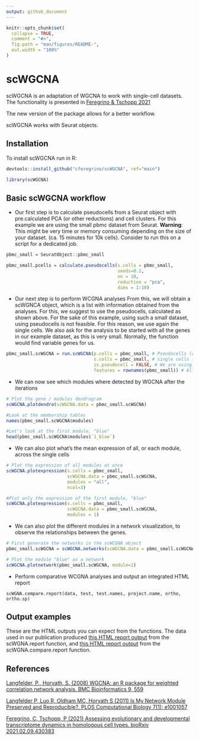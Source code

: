 ```yaml
---
output: github_document
---
```


<!-- README.md is generated from README.Rmd. Please edit that file -->

```r
knitr::opts_chunk$set(
  collapse = TRUE,
  comment = "#>",
  fig.path = "man/figures/README-",
  out.width = "100%"
)
```

# scWGCNA

<!-- badges: start -->
<!-- badges: end -->

scWGCNA is an adaptation of WGCNA to work with single-cell datasets.
The functionality is presented in  <a href="http://doi.org/10.1002/dvdy.384" target="_blank">Feregrino & Tschopp 2021</a>

The new version of the package allows for a better workflow.

scWGCNA works with Seurat objects.

## Installation

To install scWGCNA run in R:

```r

devtools::install_github("cferegrino/scWGCNA", ref="main")

library(scWGCNA)

```

## Basic scWGCNA workflow


* Our first step is to calculate pseudocells from a Seurat object with pre.calculated PCA (or other reductions) and cell clusters.
For this example we are using the small pbmc dataset from Seurat.
**Warning**: This might be very time or memory consuming depending on the size of your dataset. (ca. 15 minutes for 10k cells). Consider to run this on a script for a dedicated job.

```r

pbmc_small = SeuratObject::pbmc_small

pbmc_small.pcells = calculate.pseudocells(s.cells = pbmc_small,
                                          seeds=0.2,
                                          nn = 10,
                                          reduction = "pca",
                                          dims = 1:10)

```

* Our next step is to perform WCGNA analyses
From this, we will obtain a scWGNCA object, which is a list with information obtained from the analyses.
For this, we suggest to use the pseudocells, calculated as shown above.
For the sake of this example, using such a small dataset, using pseudocells is not feasible. For this reason, we use again the single cells. We also ask for the analysis to be started with all the genes in our example dataset, as this is very small.  Normally, the function would find variable genes for us.  

```r

pbmc_small.scWGCNA = run.scWGCNA(p.cells = pbmc_small, # Pseudocells (recommended), or single cells in seurat format
                                 s.cells = pbmc_small, # single cells in seurat format
                                 is.pseudocell = FALSE, # We are using single cells twice this time
                                 features = rownames(pbmc_small)) # All genes this time. Recommended: variable genes

```

* We can now see which modules where detected by WGCNA after the iterations

```r
# Plot the gene / modules dendrogram
scWGCNA.plotdendro(scWGCNA.data = pbmc_small.scWGCNA)

#Look at the membership tables
names(pbmc_small.scWGCNA$modules)

#Let's look at the first module, "blue"
head(pbmc_small.scWGCNA$modules$`1_blue`)

```

* We can also plot what's the mean expression of all, or each module, across the single cells

```r
# Plot the expression of all modules at once
scWGCNA.plotexpression(s.cells = pbmc_small,
                       scWGCNA.data = pbmc_small.scWGCNA, 
                       modules = "all", 
                       ncol=3)

#Plot only the expression of the first module, "blue"
scWGCNA.plotexpression(s.cells = pbmc_small,
                       scWGCNA.data = pbmc_small.scWGCNA,
                       modules = 1)

```

* We can also plot the different modules in a network visualization, to observe the relationships between the genes.  

```r
# First generate the networks in the scWCGNA object
pbmc_small.scWGCNA = scWGCNA.networks(scWGCNA.data = pbmc_small.scWGCNA)

# Plot the module "blue" as a network
scWGCNA.plotnetwork(pbmc_small.scWGCNA, module=1)

```

* Perform comparative WCGNA analyses and output an integrated HTML report

```
scWGNA.compare.report(data, test, test.names, project.name, ortho, ortho.sp)
```

## Output examples
These are the HTML outputs you can expect from the functions.
The data used in our publication produced [this HTML report output](https://htmlpreview.github.io/?https://github.com/CFeregrino/scWGCNA/blob/main/HTMLexamples/WGCNA_report_E15test3_080421.html) from the scWGNA.report function, and [this HTML report output](https://htmlpreview.github.io/?https://github.com/CFeregrino/scWGCNA/blob/main/HTMLexamples/WGNA_comparative_E15.nb.html) from the scWGNA.compare.report function.

## References

<a href="https://bmcbioinformatics.biomedcentral.com/articles/10.1186/1471-2105-9-559" target="_blank">Langfelder, P., Horvath, S. (2008) WGCNA: an R package for weighted correlation network analysis. BMC Bioinformatics 9, 559</a>

<a href="https://journals.plos.org/ploscompbiol/article?id=10.1371/journal.pcbi.1001057" target="_blank">Langfelder P, Luo R, Oldham MC, Horvath S (2011) Is My Network Module Preserved and Reproducible?. PLOS Computational Biology 7(1): e1001057</a>

<a href="https://doi.org/10.1101/2021.02.09.430383" target="_blank">Feregrino, C, Tschopp, P (2021) Assessing evolutionary and developmental transcriptome dynamics in homologous cell types. bioRxiv 2021.02.09.430383</a>
